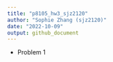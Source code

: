 ```yaml
---
title: "p8105_hw3_sjz2120"
author: "Sophie Zhang (sjz2120)"
date: "2022-10-09"
output: github_document
---
```


* Problem 1

